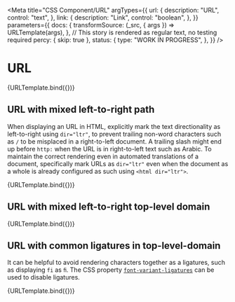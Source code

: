 <!--
@license EUPL-1.2
Copyright (c) 2021 Robbert Broersma
-->


<Meta
  title="CSS Component/URL"
  argTypes={{
    url: {
      description: "URL",
      control: "text",
    },
    link: {
      description: "Link",
      control: "boolean",
    },
  }}
  parameters={{
    docs: {
      transformSource: (_src, { args }) => URLTemplate(args),
    },
    // This story is rendered as regular text, no testing required
    percy: { skip: true },
    status: {
      type: "WORK IN PROGRESS",
    },
  }}
/>

# URL

<Canvas>
  <Story
    args={{
      ...defaultArgs,
      link: true,
      url: "https://example.com/",
    }}
    name="URL"
  >
    {URLTemplate.bind({})}
  </Story>
</Canvas>

<ArgsTable story="URL" />

## URL with mixed left-to-right path

When displaying an URL in HTML, explicitly mark the text directionality as left-to-right using `dir="ltr"`, to prevent trailing non-word characters such as `/` to be misplaced in a right-to-left document. A trailing slash might end up before `http:` when the URL is in right-to-left text such as Arabic. To maintain the correct rendering even in automated translations of a document, specifically mark URLs as `dir="ltr"` even when the document as a whole is already configured as such using `<html dir="ltr">`.

<Canvas>
  <Story
    args={{
      ...defaultArgs,
      url: "https://example.com/الأمثلة/",
    }}
    name="URL with right-to-left path"
    parameters={{
      percy: { skip: true },
    }}
  >
    {URLTemplate.bind({})}
  </Story>
</Canvas>

## URL with mixed left-to-right top-level domain

<Canvas>
  <Story
    args={{
      ...defaultArgs,
      url: "https://example.شبكة/",
    }}
    name="URL with right-to-left top-level domain"
    parameters={{
      // This story is rendered as regular text, no testing required
      percy: { skip: true },
    }}
  >
    {URLTemplate.bind({})}
  </Story>
</Canvas>

## URL with common ligatures in top-level-domain

It can be helpful to avoid rendering characters together as a ligatures, such as displaying `fi` as `ﬁ`. The CSS property [`font-variant-ligatures`](https://developer.mozilla.org/en-US/docs/Web/CSS/font-variant-ligatures) can be used to disable ligatures.

<Canvas>
  <Story
    args={{
      ...defaultArgs,
      url: "https://example.fi/",
    }}
    parameters={{
      // This story uses different text rendering for ligatures, include in visual regression test
      percy: { skip: false },
    }}
    name="URL with common ligatures in top-level-domain"
  >
    {URLTemplate.bind({})}
  </Story>
</Canvas>
